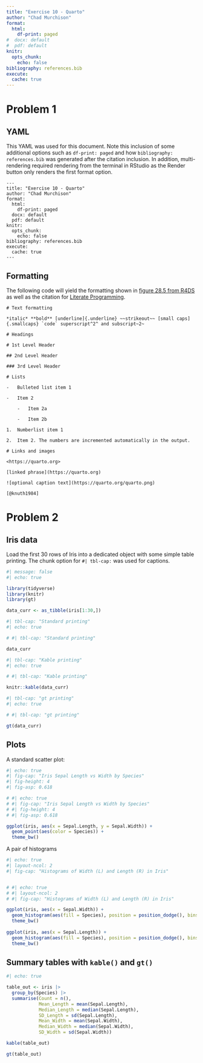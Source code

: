 ---
title: "Exercise 10 - Quarto"
author: "Chad Murchison"
format: 
  html:
    df-print: paged
#  docx: default
#  pdf: default
knitr:
  opts_chunk: 
    echo: false
bibliography: references.bib
execute:
  cache: true
---

# Problem 1

## YAML

This YAML was used for this document.  Note this inclusion of some additional options such as `df-print: paged` and how `bibliography: references.bib` was generated after the citation inclusion.  In addition, multi-rendering required rendering from the terminal in RStudio as the Render button only renders the first format option.

```
---
title: "Exercise 10 - Quarto"
author: "Chad Murchison"
format: 
  html:
    df-print: paged
  docx: default
  pdf: default
knitr:
  opts_chunk: 
    echo: false
bibliography: references.bib
execute:
  cache: true
---
```


## Formatting

The following code will yield the formatting shown in [figure 28.5 from R4DS](https://r4ds.hadley.nz/quarto#visual-editor){.external target="_blank"} as well as the citation for [Literate Programming](https://doi.org/10.1093/comjnl/27.2.97){.external target="_blank"}. 

```
# Text formatting

*italic* **bold** [underline]{.underline} ~~strikeout~~ [small caps]{.smallcaps} `code` superscript^2^ and subscript~2~

# Headings

# 1st Level Header

## 2nd Level Header

### 3rd Level Header

# Lists

-   Bulleted list item 1

-   Item 2

    -   Item 2a

    -   Item 2b

1.  Numberlist item 1

2.  Item 2. The numbers are incremented automatically in the output.

# Links and images

<https://quarto.org>

[linked phrase](https://quarto.org)

![optional caption text](https://quarto.org/quarto.png)

[@knuth1984]

```

# Problem 2

## Iris data

Load the first 30 rows of Iris into a dedicated object with some simple table printing.  The chunk option for `#| tbl-cap:` was used for captions.

```{r}
#| message: false
#| echo: true

library(tidyverse)
library(knitr)
library(gt)

data_curr <- as_tibble(iris[1:30,])
```


```{r}
#| tbl-cap: "Standard printing"
#| echo: true

# #| tbl-cap: "Standard printing"

data_curr
```

```{r}
#| tbl-cap: "Kable printing"
#| echo: true

# #| tbl-cap: "Kable printing"

knitr::kable(data_curr)
```


```{r}
#| tbl-cap: "gt printing"
#| echo: true

# #| tbl-cap: "gt printing"

gt(data_curr)
```

## Plots

A standard scatter plot:

```{r}
#| echo: true
#| fig-cap: "Iris Sepal Length vs Width by Species"
#| fig-height: 4
#| fig-asp: 0.618

# #| echo: true
# #| fig-cap: "Iris Sepal Length vs Width by Species"
# #| fig-height: 4
# #| fig-asp: 0.618

ggplot(iris, aes(x = Sepal.Length, y = Sepal.Width)) + 
  geom_point(aes(color = Species)) +
  theme_bw()
```

A pair of histograms

```{r}
#| echo: true
#| layout-ncol: 2
#| fig-cap: "Histograms of Width (L) and Length (R) in Iris"


# #| echo: true
# #| layout-ncol: 2
# #| fig-cap: "Histograms of Width (L) and Length (R) in Iris"

ggplot(iris, aes(x = Sepal.Width)) + 
  geom_histogram(aes(fill = Species), position = position_dodge(), bins = 30) + 
  theme_bw()
  
ggplot(iris, aes(x = Sepal.Length)) + 
  geom_histogram(aes(fill = Species), position = position_dodge(), bins = 30) + 
  theme_bw()

```

## Summary tables with `kable()` and `gt()`

```{r}
#| echo: true

table_out <- iris |>
  group_by(Species) |>
  summarise(Count = n(),
            Mean_Length = mean(Sepal.Length),
            Median_Length = median(Sepal.Length),
            SD_Length = sd(Sepal.Length),
            Mean_Width = mean(Sepal.Width),
            Median_Width = median(Sepal.Width),
            SD_Width = sd(Sepal.Width))

kable(table_out)

gt(table_out)

```










